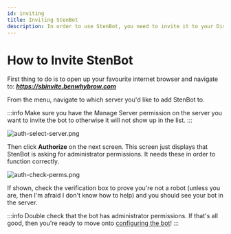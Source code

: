 ---
id: inviting
title: Inviting StenBot
description: In order to use StenBot, you need to invite it to your Discord server.
---

# How to Invite StenBot
First thing to do is to open up your favourite internet browser and navigate to:
_**https://sbinvite.benwhybrow.com**_

From the menu, navigate to which server you'd like to add StenBot to.

:::info
Make sure you have the Manage Server permission on the server you want to invite the bot to otherwise it will not show up in the list.
:::

![auth-select-server.png](/img/auth-select-server.png)

Then click **Authorize** on the next screen. This screen just displays that StenBot is asking for administrator permissions. It needs these in order to function correctly.

![auth-check-perms.png](/img/auth-check-perms.png)

If shown, check the verification box to prove you're not a robot (unless you are, then I'm afraid I don't know how to help) and you should see your bot in the server.

:::info
Double check that the bot has administrator permissions. If that's all good, then you're ready to move onto [configuring the bot](/setup/configuration)! 
:::
